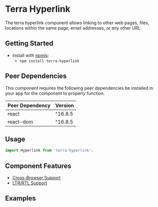 


<Badge />

# Terra Hyperlink

The terra hyperlink component allows linking to other web pages, files, locations within the same page, email addresses, or any other URL.

## Getting Started

- Install with [npmjs](https://www.npmjs.com):
  - `npm install terra-hyperlink`

<!-- AUTO-GENERATED-CONTENT:START Peer Dependencies -->
## Peer Dependencies

This component requires the following peer dependencies be installed in your app for the component to properly function.

| Peer Dependency | Version |
|-|-|
| react | ^16.8.5 |
| react-dom | ^16.8.5 |

<!-- AUTO-GENERATED-CONTENT:END -->

## Usage
```jsx
import Hyperlink from 'terra-hyperlink';
```

## Component Features

 * [Cross-Browser Support](https://engineering.cerner.com/terra-ui/about/terra-ui/component-standards#cross-browser-support)
 * [LTR/RTL Support](https://engineering.cerner.com/terra-ui/about/terra-ui/component-standards#ltr--rtl)

## Examples
<DefaultHyperlink />
<External description="An external variant adds a custom icon to indicate the destination is external to the source." />
<Audio description="An audio variant adds a custom icon to indicate the content linked is audio." />
<Video description="A video variant adds a custom icon to indicate the content linked is a video." />
<Image description="An image variant adds a custom icon to indicate the content linked is an image." />
<Document description="A document variant adds a custom icon to indicate the content linked is document (.pdf, .doc, .xls, etc.)." />

## Hyperlink Props
<HyperlinkPropsTable />
